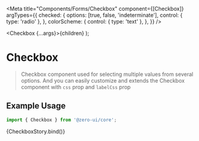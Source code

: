 
<Meta
  title="Components/Forms/Checkbox"
  component={[Checkbox]}
  argTypes={{
    checked: {
      options: [true, false, 'indeterminate'],
      control: { type: 'radio' },
    },
    colorScheme: {
      control: { type: 'text' },
    },
  }}
/>

  <Checkbox {...args}>{children}</Checkbox>
);

# Checkbox

> Checkbox component used for selecting multiple values from several options.
> And you can easily customize and extends the Checkbox component with `css` prop and `labelCss` prop

## Example Usage

```jsx
import { Checkbox } from '@zero-ui/core';
```

<Canvas columns={2} withSource="close">
  <Story
    name="Checkbox"
    args={{
      disabled: false,
      boxSize: '$3',
      children: 'Label',
      colorScheme: 'teal',
      labelCss: {
        fontFamily: '$mono',
      },
      css: {
        background: '$grayA2',
        borderRadius: 0,
      },
    }}
  >
    {CheckboxStory.bind()}
  </Story>
</Canvas>

<ArgsTable of={Checkbox} />
